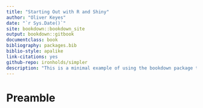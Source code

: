 ```yaml
--- 
title: "Starting Out with R and Shiny"
author: "Oliver Keyes"
date: "`r Sys.Date()`"
site: bookdown::bookdown_site
output: bookdown::gitbook
documentclass: book
bibliography: packages.bib
biblio-style: apalike
link-citations: yes
github-repo: ironholds/simpler
description: "This is a minimal example of using the bookdown package to write a book. The output format for this example is bookdown::gitbook."
---
```


# Preamble

